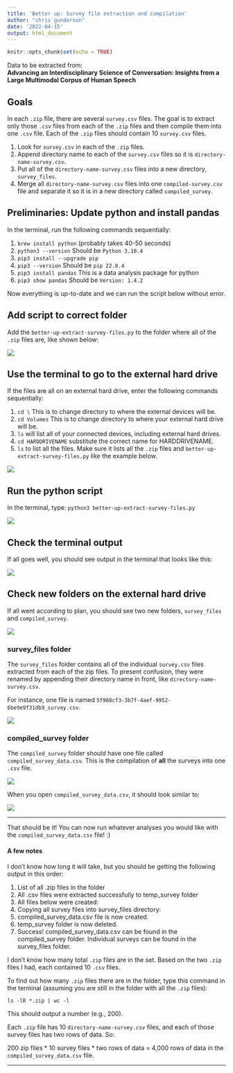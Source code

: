 ```yaml
---
title: 'Better up: Survey file extraction and compilation'
author: "chris gunderson"
date: '2022-04-15'
output: html_document
---
```


```r
knitr::opts_chunk$set(echo = TRUE)
```

Data to be extracted from:   
**Advancing an Interdisciplinary Science of Conversation: Insights from a Large Multimodal Corpus of Human Speech**



## Goals

In each `.zip` file, there are several `survey.csv` files. The goal is to extract only those `.csv` files from each of the `.zip` files and then compile them into one `.csv` file. Each of the `.zip` files should contain 10 `survey.csv` files. 

1. Look for `survey.csv` in each of the `.zip` files.
2. Append directory name to each of the `survey.csv` files so it is `directory-name-survey.csv`.
3. Put all of the `directory-name-survey.csv` files into a new directory, `survey_files`.
4. Merge all `directory-name-survey.csv` files into one `compiled-survey.csv` file and separate it so it is in a new directory called `compiled_survey`.\

## Preliminaries: Update python and install pandas

In the terminal, run the following commands sequentially:

1. `brew install python` (probably takes 40-50 seconds)
2. `python3 --version` Should be `Python 3.10.4`
3. `pip3 install --upgrade pip`
4. `pip3 --version` Should be `pip 22.0.4`
5. `pip3 install pandas` This is a data analysis package for python
6. `pip3 show pandas` Should be `Version: 1.4.2`

Now everything is up-to-date and we can run the script below without error.

## Add script to correct folder

Add the `better-up-extract-survey-files.py` to the folder where all of the `.zip` files are, like shown below:

<img src="img/00.png"/>

## Use the terminal to go to the external hard drive

If the files are all on an external hard drive, enter the following commands sequentially:

1. `cd \` This is to change directory to where the external devices will be.
2. `cd Volumes` This is to change directory to where your external hard drive will be.
3. `ls` will list all of your connected devices, including external hard drives.
3. `cd HARDDRIVENAME` substitute the correct name for HARDDRIVENAME.
4. `ls` to list all the files. Make sure it lists all the `.zip` files and `better-up-extract-survey-files.py` like the example below.

<img src="img/03.png" /> 

## Run the python script

In the terminal, type:
`python3 better-up-extract-survey-files.py`

<img src="img/04.png" /> 

## Check the terminal output
If all goes well, you should see output in the terminal that looks like this:

<img src="img/05.png" /> 

## Check new folders on the external hard drive

If all went according to plan, you should see two new folders, `survey_files` and `compiled_survey`. 

<img src="img/06.png" />

### survey_files folder

The `survey_files` folder contains all of the individual `survey.csv` files extracted from each of the zip files. To present confusion, they were renamed by appending their directory name in front, like `directory-name-survey.csv`.  

For instance, one file is named `5f968cf3-3b7f-4aef-9952-6be9e9f31db9_survey.csv`.

<img src="img/08.png" />

### compiled_survey folder

The `compiled_survey` folder should have one file called `compiled_survey_data.csv`. This is the compilation of **all** the surveys into one `.csv` file.

<img src="img/07.png" />

When you open `compiled_survey_data.csv`, it should look similar to:

<img src="img/09.png" />

---

That should be it! You can now run whatever analyses you would like with the `compiled_survey_data.csv` file!  :)

#### A few notes

I don't know how long it will take, but you should be getting the following output in this order:

1. List of all .zip files in the folder
2. All .csv files were extracted successfully to temp_survey folder
3. All files below were created:
4. Copying all survey files into survey_files directory: 
5. compiled_survey_data.csv file is now created.
6. temp_survey folder is now deleted.
7. Success! compiled_survey_data.csv can be found in the compiled_survey folder. Individual surveys can be found in the survey_files folder.

I don't know how many total `.zip` files are in the set. Based on the two `.zip` files I had, each contained 10 `.csv` files.

To find out how many `.zip` files there are in the folder, type this command in the terminal (assuming you are still in the folder with all the `.zip` files):  

`ls -lR *.zip | wc -l`

This should output a number (e.g., 200).

Each `.zip` file has 10 `directory-name-survey.csv` files, and each of those survey files has two rows of data. So:  

200 zip files * 10 survey files * two rows of data = 4,000 rows of data in the `compiled_survey_data.csv` file.

---
